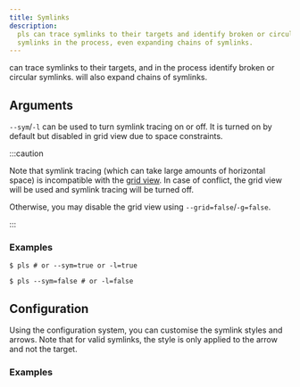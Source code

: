 ```yaml
---
title: Symlinks
description:
  pls can trace symlinks to their targets and identify broken or circular
  symlinks in the process, even expanding chains of symlinks.
---
```



<Pls /> can trace symlinks to their targets, and in the process identify broken
or circular symlinks. <Pls /> will also expand chains of symlinks.

## Arguments

`--sym`/`-l` can be used to turn symlink tracing on or off. It is turned on by
default but disabled in grid view due to space constraints.

:::caution

Note that symlink tracing (which can take large amounts of horizontal space) is
incompatible with the [grid view](/features/grid_view/). In case of conflict,
the grid view will be used and symlink tracing will be turned off.

Otherwise, you may disable the grid view using `--grid=false`/`-g=false`.

:::

### Examples

```console
$ pls # or --sym=true or -l=true
```

<SymlinkOn />

```console
$ pls --sym=false # or -l=false
```

<SymlinkOff />

## Configuration

Using the configuration system, you can customise the symlink styles and arrows.
Note that for valid symlinks, the style is only applied to the arrow and not the
target.

### Examples

<SymlinkConf />

<SymlinkConfd />
